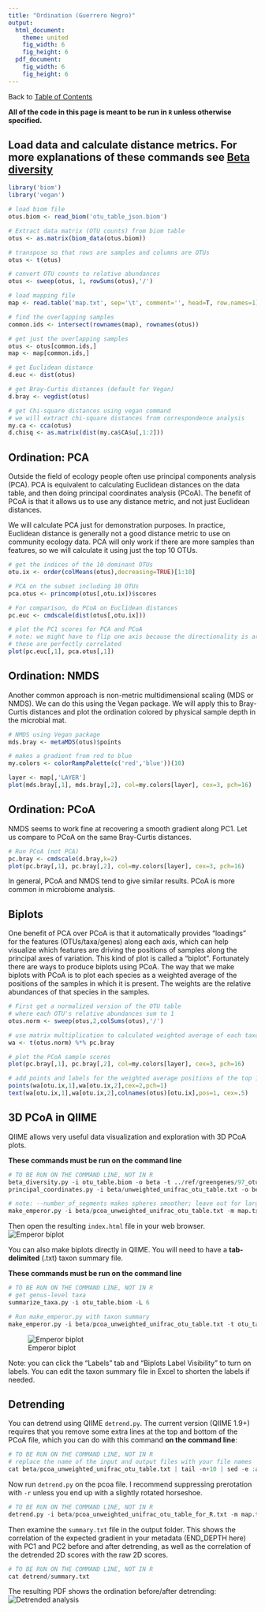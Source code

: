 ```yaml
---
title: "Ordination (Guerrero Negro)"
output:
  html_document:
    theme: united
    fig_width: 6
    fig_height: 6
  pdf_document:
    fig_width: 6
    fig_height: 6
---
```

Back to [Table of Contents](../../doc/index.html)  

**All of the code in this page is meant to be run in ```R``` unless otherwise specified.**

## Load data and calculate distance metrics. For more explanations of these commands see [Beta diversity](beta.diversity.html)
```r
library('biom')
library('vegan')

# load biom file
otus.biom <- read_biom('otu_table_json.biom')

# Extract data matrix (OTU counts) from biom table
otus <- as.matrix(biom_data(otus.biom))

# transpose so that rows are samples and columns are OTUs
otus <- t(otus)

# convert OTU counts to relative abundances
otus <- sweep(otus, 1, rowSums(otus),'/')

# load mapping file
map <- read.table('map.txt', sep='\t', comment='', head=T, row.names=1)

# find the overlapping samples
common.ids <- intersect(rownames(map), rownames(otus))

# get just the overlapping samples
otus <- otus[common.ids,]
map <- map[common.ids,]

# get Euclidean distance
d.euc <- dist(otus)

# get Bray-Curtis distances (default for Vegan)
d.bray <- vegdist(otus)

# get Chi-square distances using vegan command
# we will extract chi-square distances from correspondence analysis
my.ca <- cca(otus)
d.chisq <- as.matrix(dist(my.ca$CA$u[,1:2]))
```

## Ordination: PCA
Outside the field of ecology people often use principal components analysis (PCA). PCA is equivalent to calculating Euclidean distances on the data table, and then doing principal coordinates analysis (PCoA). The benefit of PCoA is that it allows us to use any distance metric, and not just Euclidean distances.

We will calculate PCA just for demonstration purposes. In practice, Euclidean distance is generally not a good distance metric to use on community ecology data. PCA will only work if there are more samples than features, so we will calculate it using just the top 10 OTUs.
```r
# get the indices of the 10 dominant OTUs
otu.ix <- order(colMeans(otus),decreasing=TRUE)[1:10]

# PCA on the subset including 10 OTUs
pca.otus <- princomp(otus[,otu.ix])$scores

# For comparison, do PCoA on Euclidean distances
pc.euc <- cmdscale(dist(otus[,otu.ix]))

# plot the PC1 scores for PCA and PCoA
# note: we might have to flip one axis because the directionality is arbitrary
# these are perfectly correlated
plot(pc.euc[,1], pca.otus[,1])
```

## Ordination: NMDS
Another common approach is non-metric multidimensional scaling (MDS or NMDS). We can do this using the Vegan package. We will apply this to Bray-Curtis distances and plot the ordination colored by physical sample depth in the microbial mat.
```r
# NMDS using Vegan package
mds.bray <- metaMDS(otus)$points

# makes a gradient from red to blue
my.colors <- colorRampPalette(c('red','blue'))(10)

layer <- map[,'LAYER']
plot(mds.bray[,1], mds.bray[,2], col=my.colors[layer], cex=3, pch=16)
```

## Ordination: PCoA
NMDS seems to work fine at recovering a smooth gradient along PC1. Let us compare to PCoA on the same Bray-Curtis distances.
```r
# Run PCoA (not PCA)
pc.bray <- cmdscale(d.bray,k=2)
plot(pc.bray[,1], pc.bray[,2], col=my.colors[layer], cex=3, pch=16)
```

In general, PCoA and NMDS tend to give similar results. PCoA is more common in microbiome analysis.

## Biplots
One benefit of PCA over PCoA is that it automatically provides "loadings" for the features (OTUs/taxa/genes) along each axis, which can help visualize which features are driving the positions of samples along the principal axes of variation. This kind of plot is called a "biplot". Fortunately there are ways to produce biplots using PCoA. The way that we make biplots with PCoA is to plot each species as a weighted average of the positions of the samples in which it is present. The weights are the relative abundances of that species in the samples.
```r
# First get a normalized version of the OTU table
# where each OTU's relative abundances sum to 1
otus.norm <- sweep(otus,2,colSums(otus),'/')

# use matrix multiplication to calculated weighted average of each taxon along each axis
wa <- t(otus.norm) %*% pc.bray

# plot the PCoA sample scores
plot(pc.bray[,1], pc.bray[,2], col=my.colors[layer], cex=3, pch=16)

# add points and labels for the weighted average positions of the top 10 dominant OTUs
points(wa[otu.ix,1],wa[otu.ix,2],cex=2,pch=1)
text(wa[otu.ix,1],wa[otu.ix,2],colnames(otus)[otu.ix],pos=1, cex=.5)
```

## 3D PCoA in QIIME
QIIME allows very useful data visualization and exploration with 3D PCoA plots. 

**These commands must be run on the command line**
```r
# TO BE RUN ON THE COMMAND LINE, NOT IN R
beta_diversity.py -i otu_table.biom -o beta -t ../ref/greengenes/97_otus.tree
principal_coordinates.py -i beta/unweighted_unifrac_otu_table.txt -o beta/pcoa_unweighted_unifrac_otu_table.txt

# note: --number_of_segments makes spheres smoother; leave out for large data sets
make_emperor.py -i beta/pcoa_unweighted_unifrac_otu_table.txt -m map.txt -o 3d --number_of_segments 12
```

Then open the resulting `index.html` file in your web browser.
![Emperor biplot](3d/Emperor-3dplot.png)

You can also make biplots directly in QIIME. You will need to have a **tab-delimited** (.txt) taxon summary file.

**These commands must be run on the command line**
```r
# TO BE RUN ON THE COMMAND LINE, NOT IN R
# get genus-level taxa
summarize_taxa.py -i otu_table.biom -L 6

# Run make_emperor.py with taxon summary
make_emperor.py -i beta/pcoa_unweighted_unifrac_otu_table.txt -t otu_table_L6.txt -m map.txt -o 3d --number_of_segments 12
```

![Emperor biplot](3d/Emperor-biplot.png)

Note: you can click the "Labels" tab and "Biplots Label Visibility" to turn on labels. You can edit the taxon summary file in Excel to shorten the labels if needed.

## Detrending
You can detrend using QIIME `detrend.py`. The current version (QIIME 1.9+) requires that you remove some extra lines at the top and bottom of the PCoA file, which you can do with this command **on the command line**:
```r
# TO BE RUN ON THE COMMAND LINE, NOT IN R
# replace the name of the input and output files with your file names
cat beta/pcoa_unweighted_unifrac_otu_table.txt | tail -n+10 | sed -e :a -e '$d;N;2,4ba' -e 'P;D' > beta/pcoa_unweighted_unifrac_otu_table_for_R.txt
```

Now run `detrend.py` on the pcoa file. I recommend suppressing prerotation with `-r` unless you end up with a slightly rotated horseshoe.
```r
# TO BE RUN ON THE COMMAND LINE, NOT IN R
detrend.py -i beta/pcoa_unweighted_unifrac_otu_table_for_R.txt -m map.txt -c END_DEPTH -r -o detrend
```

Then examine the `summary.txt` file in the output folder. This shows the correlation of the expected gradient in your metadata (END_DEPTH here) with PC1 and PC2 before and after detrending, as well as the correlation of the detrended 2D scores with the raw 2D scores.
```r
# TO BE RUN ON THE COMMAND LINE, NOT IN R
cat detrend/summary.txt
```

The resulting PDF shows the ordination before/after detrending:
![Detrended analysis](detrend/detrend.png)
    
